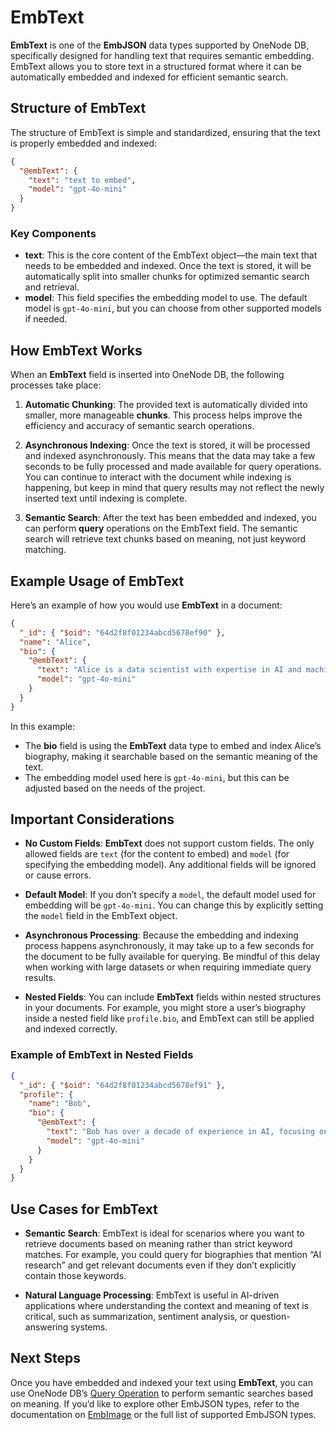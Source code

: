 # EmbText

**EmbText** is one of the **EmbJSON** data types supported by OneNode DB, specifically designed for handling text that requires semantic embedding. EmbText allows you to store text in a structured format where it can be automatically embedded and indexed for efficient semantic search.

## Structure of EmbText

The structure of EmbText is simple and standardized, ensuring that the text is properly embedded and indexed:

```json
{
  "@embText": {
    "text": "text to embed",
    "model": "gpt-4o-mini"
  }
}
```

### Key Components

- **text**: This is the core content of the EmbText object—the main text that needs to be embedded and indexed. Once the text is stored, it will be automatically split into smaller chunks for optimized semantic search and retrieval.
- **model**: This field specifies the embedding model to use. The default model is `gpt-4o-mini`, but you can choose from other supported models if needed.

## How EmbText Works

When an **EmbText** field is inserted into OneNode DB, the following processes take place:

1. **Automatic Chunking**: The provided text is automatically divided into smaller, more manageable **chunks**. This process helps improve the efficiency and accuracy of semantic search operations.
   
2. **Asynchronous Indexing**: Once the text is stored, it will be processed and indexed asynchronously. This means that the data may take a few seconds to be fully processed and made available for query operations. You can continue to interact with the document while indexing is happening, but keep in mind that query results may not reflect the newly inserted text until indexing is complete.

3. **Semantic Search**: After the text has been embedded and indexed, you can perform **query** operations on the EmbText field. The semantic search will retrieve text chunks based on meaning, not just keyword matching.

## Example Usage of EmbText

Here’s an example of how you would use **EmbText** in a document:

```json
{
  "_id": { "$oid": "64d2f8f01234abcd5678ef90" },
  "name": "Alice",
  "bio": {
    "@embText": {
      "text": "Alice is a data scientist with expertise in AI and machine learning. She has led several projects in natural language processing.",
      "model": "gpt-4o-mini"
    }
  }
}
```

In this example:
- The **bio** field is using the **EmbText** data type to embed and index Alice’s biography, making it searchable based on the semantic meaning of the text.
- The embedding model used here is `gpt-4o-mini`, but this can be adjusted based on the needs of the project.

## Important Considerations

- **No Custom Fields**: **EmbText** does not support custom fields. The only allowed fields are `text` (for the content to embed) and `model` (for specifying the embedding model). Any additional fields will be ignored or cause errors.
  
- **Default Model**: If you don’t specify a `model`, the default model used for embedding will be `gpt-4o-mini`. You can change this by explicitly setting the `model` field in the EmbText object.

- **Asynchronous Processing**: Because the embedding and indexing process happens asynchronously, it may take up to a few seconds for the document to be fully available for querying. Be mindful of this delay when working with large datasets or when requiring immediate query results.

- **Nested Fields**: You can include **EmbText** fields within nested structures in your documents. For example, you might store a user’s biography inside a nested field like `profile.bio`, and EmbText can still be applied and indexed correctly.

### Example of EmbText in Nested Fields

```json
{
  "_id": { "$oid": "64d2f8f01234abcd5678ef91" },
  "profile": {
    "name": "Bob",
    "bio": {
      "@embText": {
        "text": "Bob has over a decade of experience in AI, focusing on neural networks and deep learning.",
        "model": "gpt-4o-mini"
      }
    }
  }
}
```

## Use Cases for EmbText

- **Semantic Search**: EmbText is ideal for scenarios where you want to retrieve documents based on meaning rather than strict keyword matches. For example, you could query for biographies that mention “AI research” and get relevant documents even if they don’t explicitly contain those keywords.
  
- **Natural Language Processing**: EmbText is useful in AI-driven applications where understanding the context and meaning of text is critical, such as summarization, sentiment analysis, or question-answering systems.

## Next Steps

Once you have embedded and indexed your text using **EmbText**, you can use OneNode DB’s [Query Operation](#) to perform semantic searches based on meaning. If you’d like to explore other EmbJSON types, refer to the documentation on [EmbImage](#) or the full list of supported EmbJSON types.
